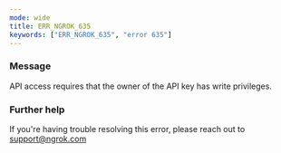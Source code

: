 ```yaml
---
mode: wide
title: ERR_NGROK_635
keywords: ["ERR_NGROK_635", "error 635"]
---
```



### Message

API access requires that the owner of the API key has write privileges.

<ErrorDetails />

### Further help

If you're having trouble resolving this error, please reach out to [support@ngrok.com](mailto:support@ngrok.com?subject=Help%20with%20ERR_NGROK_635)
